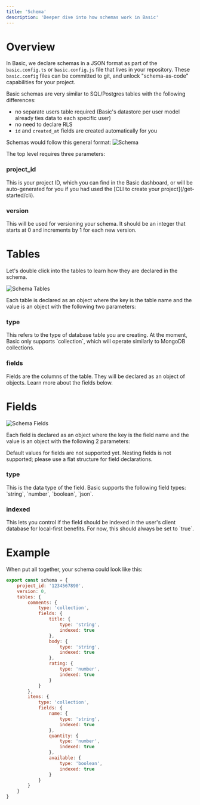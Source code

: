 ```yaml
---
title: 'Schema'
description: 'Deeper dive into how schemas work in Basic'
---
```

# Overview
In Basic, we declare schemas in a JSON format as part of the `basic.config.ts` or `basic.config.js` file that lives in your repository. 
These `basic.config` files can be committed to git, and unlock "schema-as-code" capabilities for your project.

Basic schemas are very similar to SQL/Postgres tables with the following differences:
- no separate users table required (Basic's datastore per user model already ties data to each specific user)
- no need to declare RLS
- `id` and `created_at` fields are created automatically for you

Schemas would follow this general format:
<img src="/images/schema.svg" alt="Schema" />

The top level requires three parameters:

### project_id
<ParamField query="project_id" type="string" required>
    This is your project ID, which you can find in the Basic dashboard, or will be auto-generated for you if you had used the [CLI to create your project](/get-started/cli).
</ParamField>

### version
<ParamField query="version" type="number" required>
    This will be used for versioning your schema. It should be an integer that starts at 0 and increments by 1 for each new version. 
</ParamField>

# Tables

Let's double click into the tables to learn how they are declared in the schema.

<img src="/images/SchemaTables.svg" alt="Schema Tables" />

Each table is declared as an object where the key is the table name and the value is an object with the following two parameters:

### type
<ParamField query="type" type="string" required>
    This refers to the type of database table you are creating. At the moment, Basic only supports `collection`, which will operate similarly to MongoDB collections.
</ParamField>

### fields
<ParamField query="fields" type="json" required>
    Fields are the columns of the table. They will be declared as an object of objects. Learn more about the fields below.
</ParamField>

# Fields

<img src="/images/SchemaFields.svg" alt="Schema Fields" />

Each field is declared as an object where the key is the field name and the value is an object with the following 2 parameters:

<Info> Default values for fields are not supported yet. Nesting fields is not supported; please use a flat structure for field declarations. </Info>

### type
<ParamField query="type" type="string" required>
    This is the data type of the field. Basic supports the following field types: `string`, `number`, `boolean`, `json`.
</ParamField>

### indexed
<ParamField query="indexed" type="boolean" required>
    This lets you control if the field should be indexed in the user's client database for local-first benefits. For now, this should always be set to `true`.
</ParamField>

# Example

When put all together, your schema could look like this:


```javascript basic.config.ts
export const schema = {
    project_id: '1234567890',
    version: 0,
    tables: {
        comments: {
            type: 'collection',
            fields: {
                title: { 
                    type: 'string',
                    indexed: true
                },
                body: { 
                    type: 'string',
                    indexed: true
                },
                rating: { 
                    type: 'number',
                    indexed: true
                }
            }
        },
        items: {
            type: 'collection',
            fields: {
                name: { 
                    type: 'string',
                    indexed: true
                },
                quantity: { 
                    type: 'number',
                    indexed: true
                },
                available: {
                    type: 'boolean',
                    indexed: true
                }
            }
        }
    }
}
```